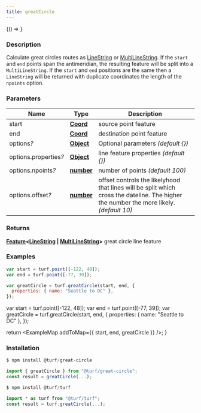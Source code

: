 ```yaml
---
title: greatCircle
---
```



<!-- Expose turf as global var for experimenting in the browser console -->

<BrowserOnly>{() => <WindowTurfGlobal turf={turf} />}</BrowserOnly>

### Description

Calculate great circles routes as [LineString](https://tools.ietf.org/html/rfc7946#section-3.1.4) or [MultiLineString](https://tools.ietf.org/html/rfc7946#section-3.1.5).
If the `start` and `end` points span the antimeridian, the resulting feature will
be split into a `MultiLineString`. If the `start` and `end` positions are the same
then a `LineString` will be returned with duplicate coordinates the length of the `npoints` option.

### Parameters

| Name                       | Type                                                                                            | Description                                                                                                                             |
| -------------------------- | ----------------------------------------------------------------------------------------------- | --------------------------------------------------------------------------------------------------------------------------------------- |
| start                      | **[Coord](https://tools.ietf.org/html/rfc7946#section-3.1.1)**                                  | source point feature                                                                                                                    |
| end                        | **[Coord](https://tools.ietf.org/html/rfc7946#section-3.1.1)**                                  | destination point feature                                                                                                               |
| options<i>?</i>            | **[Object](https://developer.mozilla.org/docs/Web/JavaScript/Reference/Global_Objects/Object)** | Optional parameters _(default \{\})_                                                                                                    |
| options.properties<i>?</i> | **[Object](https://developer.mozilla.org/docs/Web/JavaScript/Reference/Global_Objects/Object)** | line feature properties _(default \{\})_                                                                                                |
| options.npoints<i>?</i>    | **[number](https://developer.mozilla.org/docs/Web/JavaScript/Reference/Global_Objects/Number)** | number of points _(default 100)_                                                                                                        |
| options.offset<i>?</i>     | **[number](https://developer.mozilla.org/docs/Web/JavaScript/Reference/Global_Objects/Number)** | offset controls the likelyhood that lines will be split which cross the dateline. The higher the number the more likely. _(default 10)_ |

### Returns

**[Feature](https://tools.ietf.org/html/rfc7946#section-3.2)\<[LineString](https://tools.ietf.org/html/rfc7946#section-3.1.4) \| [MultiLineString](https://tools.ietf.org/html/rfc7946#section-3.1.5)\>** great circle line feature

### Examples

```javascript
var start = turf.point([-122, 48]);
var end = turf.point([-77, 39]);

var greatCircle = turf.greatCircle(start, end, {
  properties: { name: "Seattle to DC" },
});
```

  var start = turf.point([-122, 48]);
  var end = turf.point([-77, 39]);
  var greatCircle = turf.greatCircle(start, end, {
    properties: { name: "Seattle to DC" },
  });

  return <ExampleMap addToMap={{ start, end, greatCircle }} />;
}

### Installation

```javascript
$ npm install @turf/great-circle

import { greatCircle } from "@turf/great-circle";
const result = greatCircle(...);
```

```javascript
$ npm install @turf/turf

import * as turf from "@turf/turf";
const result = turf.greatCircle(...);
```
